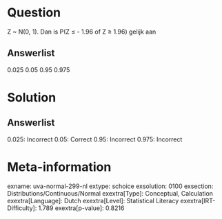 Question
========

Z \~ N(0, 1). Dan is P(Z ≤ - 1.96 of Z ≥ 1.96) gelijk aan

Answerlist
----------

0.025
0.05
0.95
0.975

Solution
========

Answerlist
----------

0.025: Incorrect
0.05: Correct
0.95: Incorrect
0.975: Incorrect

Meta-information
================
exname: uva-normal-299-nl
extype: schoice
exsolution: 0100
exsection: Distributions/Continuous/Normal
exextra[Type]: Conceptual, Calculation
exextra[Language]: Dutch
exextra[Level]: Statistical Literacy
exextra[IRT-Difficulty]: 1.789
exextra[p-value]: 0.8216
